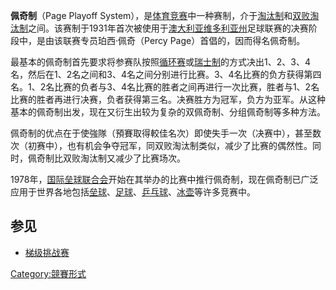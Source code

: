 '''佩奇制'''（Page Playoff System），是[[体育竞赛|体育竞赛]]中一种赛制，介于[[淘汰制|淘汰制]]和[[双败淘汰制|双败淘汰制]]之间。该赛制于1931年首次被使用于[[澳大利亚|澳大利亚]][[维多利亚州|维多利亚州]]足球联赛的决赛阶段中，是由该联赛专员珀西·佩奇（Percy Page）首倡的，因而得名佩奇制。

最基本的佩奇制首先要求将参赛队按照[[循环赛|循环赛]]或[[瑞士制|瑞士制]]的方式决出1、2、3、4名，然后在1、2名之间和3、4名之间分别进行比赛。3、4名比赛的负方获得第四名。1、2名比赛的负者与3、4名比赛的胜者之间再进行一次比赛，胜者与1、2名比赛的胜者再进行决赛，负者获得第三名。决赛胜方为冠军，负方为亚军。从这种基本的佩奇制出发，现在又衍生出较为复杂的双佩奇制、分组佩奇制等多种方法。

佩奇制的优点在于使強隊（預賽取得較佳名次）即使失手一次（决赛中），甚至数次（初赛中），也有机会争夺冠军，同双败淘汰制类似，减少了比赛的偶然性。同时，佩奇制比双败淘汰制又减少了比赛场次。

1978年，[[国际垒球联合会|国际垒球联合会]]开始在其举办的比赛中推行佩奇制，现在佩奇制已广泛应用于世界各地包括[[垒球|垒球]]、[[足球|足球]]、[[乒乓球|乒乓球]]、[[冰壶|冰壶]]等许多竞赛中。

==参见==
*[[梯级挑战赛|梯级挑战赛]]

[[Category:競賽形式|Category:競賽形式]]